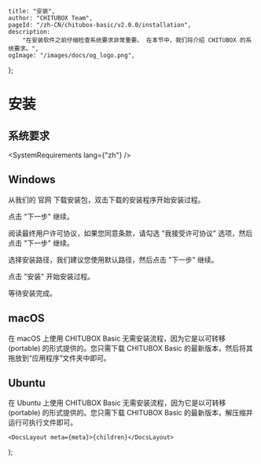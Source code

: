 
	title: "安装",
	author: "CHITUBOX Team",
	pageId: "/zh-CN/chitubox-basic/v2.0.0/installation",
	description:
		"在安装软件之前仔细检查系统要求非常重要。 在本节中，我们将介绍 CHITUBOX 的系统要求。",
	ogImage: "/images/docs/og_logo.png",
};

# 安装

## 系统要求

<SystemRequirements lang={"zh"} />

## Windows

从我们的 <SpanA href="https://www.chitubox.com/zh-Hans/download/chitubox-free">官网</SpanA> 下载安装包，双击下载的安装程序开始安装过程。

<ImageContainer>
	<AntdImage
		src={
			"/images/docs/zh-CN/chitubox-basic/2.x.x/002-installation-windows-step1.png"
		}
		style={{ maxWidth: "600px" }}
	/>
</ImageContainer>

点击 "下一步" 继续。

<ImageContainer>
	<AntdImage
		src={
			"/images/docs/zh-CN/chitubox-basic/2.x.x/002-installation-windows-step2.png"
		}
		style={{ maxWidth: "600px" }}
	/>
</ImageContainer>

阅读最终用户许可协议，如果您同意条款，请勾选 "我接受许可协议" 选项，然后点击 "下一步" 继续。

<ImageContainer>
	<AntdImage
		src={
			"/images/docs/zh-CN/chitubox-basic/2.x.x/002-installation-windows-step3.png"
		}
		style={{ maxWidth: "600px" }}
	/>
</ImageContainer>

选择安装路径，我们建议您使用默认路径，然后点击 "下一步" 继续。

<ImageContainer>
	<AntdImage
		src={
			"/images/docs/zh-CN/chitubox-basic/2.x.x/002-installation-windows-step4.png"
		}
		style={{ maxWidth: "600px" }}
	/>
</ImageContainer>

点击 "安装" 开始安装过程。

<ImageContainer>
	<AntdImage
		src={
			"/images/docs/zh-CN/chitubox-basic/2.x.x/002-installation-windows-step5.png"
		}
		style={{ maxWidth: "600px" }}
	/>
</ImageContainer>

等待安装完成。

## macOS

在 macOS 上使用 CHITUBOX Basic 无需安装流程，因为它是以可转移 (portable) 的形式提供的。您只需下载 CHITUBOX Basic 的最新版本，然后将其拖放到“应用程序”文件夹中即可。

## Ubuntu

在 Ubuntu 上使用 CHITUBOX Basic 无需安装流程，因为它是以可转移 (portable) 的形式提供的。您只需下载 CHITUBOX Basic 的最新版本，解压缩并运行可执行文件即可。

	<DocsLayout meta={meta}>{children}</DocsLayout>
);
